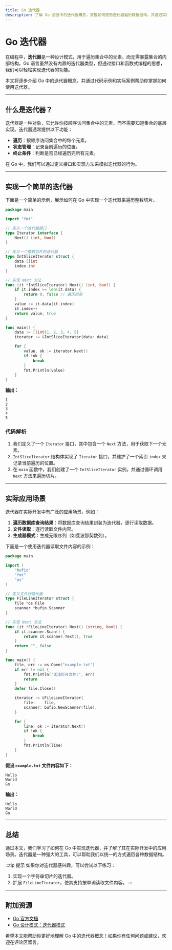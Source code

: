 ```yaml
---
title: Go 迭代器
description: 了解 Go 语言中的迭代器概念，掌握如何使用迭代器遍历数据结构，并通过实际案例加深理解。
---
```


# Go 迭代器

在编程中，**迭代器**是一种设计模式，用于遍历集合中的元素，而无需暴露集合的内部结构。Go 语言虽然没有内置的迭代器类型，但通过接口和函数式编程的思想，我们可以轻松实现迭代器的功能。

本文将逐步介绍 Go 中的迭代器概念，并通过代码示例和实际案例帮助你掌握如何使用迭代器。

---

## 什么是迭代器？

迭代器是一种对象，它允许你按顺序访问集合中的元素，而不需要知道集合的底层实现。迭代器通常提供以下功能：

- **遍历**：按顺序访问集合中的每个元素。
- **状态管理**：记录当前遍历的位置。
- **终止条件**：判断是否已经遍历完所有元素。

在 Go 中，我们可以通过定义接口和实现方法来模拟迭代器的行为。

---

## 实现一个简单的迭代器

下面是一个简单的示例，展示如何在 Go 中实现一个迭代器来遍历整数切片。

```go
package main

import "fmt"

// 定义一个迭代器接口
type Iterator interface {
    Next() (int, bool)
}

// 定义一个整数切片的迭代器
type IntSliceIterator struct {
    data []int
    index int
}

// 实现 Next 方法
func (it *IntSliceIterator) Next() (int, bool) {
    if it.index >= len(it.data) {
        return 0, false // 遍历结束
    }
    value := it.data[it.index]
    it.index++
    return value, true
}

func main() {
    data := []int{1, 2, 3, 4, 5}
    iterator := &IntSliceIterator{data: data}

    for {
        value, ok := iterator.Next()
        if !ok {
            break
        }
        fmt.Println(value)
    }
}
```

**输出：**
```
1
2
3
4
5
```

### 代码解析
1. 我们定义了一个 `Iterator` 接口，其中包含一个 `Next` 方法，用于获取下一个元素。
2. `IntSliceIterator` 结构体实现了 `Iterator` 接口，并维护了一个索引 `index` 来记录当前遍历的位置。
3. 在 `main` 函数中，我们创建了一个 `IntSliceIterator` 实例，并通过循环调用 `Next` 方法来遍历切片。

---

## 实际应用场景

迭代器在实际开发中有广泛的应用场景，例如：

1. **遍历数据库查询结果**：将数据库查询结果封装为迭代器，逐行读取数据。
2. **文件读取**：逐行读取文件内容。
3. **生成器模式**：生成无限序列（如斐波那契数列）。

下面是一个使用迭代器读取文件内容的示例：

```go
package main

import (
    "bufio"
    "fmt"
    "os"
)

// 定义文件行迭代器
type FileLineIterator struct {
    file *os.File
    scanner *bufio.Scanner
}

// 实现 Next 方法
func (it *FileLineIterator) Next() (string, bool) {
    if it.scanner.Scan() {
        return it.scanner.Text(), true
    }
    return "", false
}

func main() {
    file, err := os.Open("example.txt")
    if err != nil {
        fmt.Println("无法打开文件:", err)
        return
    }
    defer file.Close()

    iterator := &FileLineIterator{
        file:    file,
        scanner: bufio.NewScanner(file),
    }

    for {
        line, ok := iterator.Next()
        if !ok {
            break
        }
        fmt.Println(line)
    }
}
```

**假设 `example.txt` 文件内容如下：**
```
Hello
World
Go
```

**输出：**
```
Hello
World
Go
```

---

## 总结

通过本文，我们学习了如何在 Go 中实现迭代器，并了解了其在实际开发中的应用场景。迭代器是一种强大的工具，可以帮助我们以统一的方式遍历各种数据结构。

:::tip 提示
如果你对迭代器感兴趣，可以尝试以下练习：
1. 实现一个字符串切片的迭代器。
2. 扩展 `FileLineIterator`，使其支持按单词读取文件内容。
:::

---

## 附加资源

- [Go 官方文档](https://golang.org/doc/)
- [Go 设计模式：迭代器模式](https://refactoring.guru/design-patterns/iterator)

希望本文能帮助你更好地理解 Go 中的迭代器概念！如果你有任何问题或建议，欢迎在评论区留言。